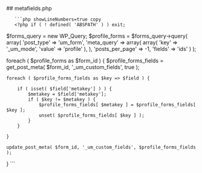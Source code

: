 

<div class="phpdocumentor-element -file">
    ## metafields.php

        

    
       ```php showLineNumbers=true copy
       <?php if ( ! defined( 'ABSPATH' ) ) exit;


$forms_query = new WP_Query;
$profile_forms = $forms_query->query( array(
	'post_type'         => 'um_form',
	'meta_query'        => array(
		array(
			'key'   => '_um_mode',
			'value' => 'profile'
		),
	),
	'posts_per_page'    => -1,
	'fields'            => 'ids'
) );

foreach ( $profile_forms as $form_id ) {
	$profile_forms_fields = get_post_meta( $form_id, '_um_custom_fields', true );

	foreach ( $profile_forms_fields as $key => $field ) {

		if ( isset( $field['metakey'] ) ) {
			$metakey = $field['metakey'];
			if ( $key != $metakey ) {
				$profile_forms_fields[ $metakey ] = $profile_forms_fields[ $key ];
				unset( $profile_forms_fields[ $key ] );
			}
		}

	}

	update_post_meta( $form_id, '_um_custom_fields', $profile_forms_fields );
}
       ```
</div>
